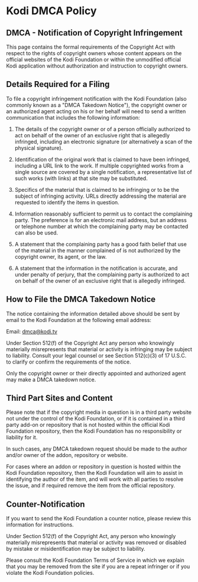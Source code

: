 
<MetadataHeader title="DMCA Policy" />

# Kodi DMCA Policy

## DMCA - Notification of Copyright Infringement

This page contains the formal requirements of the Copyright Act with respect to the rights of copyright owners whose content appears on the official websites of the Kodi Foundation or within the unmodified official Kodi application without authorization and instruction to copyright owners. 

 
## Details Required for a Filing 

To file a copyright infringement notification with the Kodi Foundation (also commonly known as a "DMCA Takedown Notice"), the copyright owner or an authorized agent acting on his or her behalf will need to send a written communication that includes the following information:


1. The details of the copyright owner or of a person officially authorized to act on behalf of the owner of an exclusive right that is allegedly infringed, including an electronic signature (or alternatively a scan of the physical signature). 

2. Identification of the original work that is claimed to have been infringed, including a URL link to the work. If multiple copyrighted works from a single source are covered by a single notification, a representative list of such works (with links) at that site may be substituted.

3. Specifics of the material that is claimed to be infringing or to be the subject of infringing activity. URLs directly addressing the material are requested to identify the items in question.

4. Information reasonably sufficient to permit us to contact the complaining party. The preference is for an electronic mail address, but an address or telephone number at which the complaining party may be contacted can also be used.

5. A statement that the complaining party has a good faith belief that use of the material in the manner complained of is not authorized by the copyright owner, its agent, or the law.

6. A statement that the information in the notification is accurate, and under penalty of perjury, that the complaining party is authorized to act on behalf of the owner of an exclusive right that is allegedly infringed.


## How to File the DMCA Takedown Notice

The notice containing the information detailed above should be sent by email to the Kodi Foundation at the following email address:

Email: dmca@kodi.tv

Under Section 512(f) of the Copyright Act any person who knowingly materially misrepresents that material or activity is infringing may be subject to liability. Consult your legal counsel or see Section 512(c)(3) of 17 U.S.C. to clarify or confirm the requirements of the notice. 

Only the copyright owner or their directly appointed and authorized agent may make a DMCA takedown notice.


## Third Part Sites and Content

Please note that if the copyright media in question is in a third party website not under the control of the Kodi Foundation, or if it is contained in a third party add-on or repository that is not hosted within the official Kodi Foundation repository, then the Kodi Foundation has no responsibility or liability for it. 

In such cases, any DMCA takedown request should be made to the author and/or owner of the addon, repository or website. 

For cases where an addon or repository in question is hosted within the Kodi Foundation repository, then the Kodi Foundation will aim to assist in identifying the author of the item, and will work with all parties to resolve the issue, and if required remove the item from the official repository.


## Counter-Notification

If you want to send the Kodi Foundation a counter notice, please review this information for instructions.

Under Section 512(f) of the Copyright Act, any person who knowingly materially misrepresents that material or activity was removed or disabled by mistake or misidentification may be subject to liability. 

Please consult the Kodi Foundation Terms of Service in which we explain that you may be removed from the site if you are a repeat infringer or if you violate the Kodi Foundation policies.